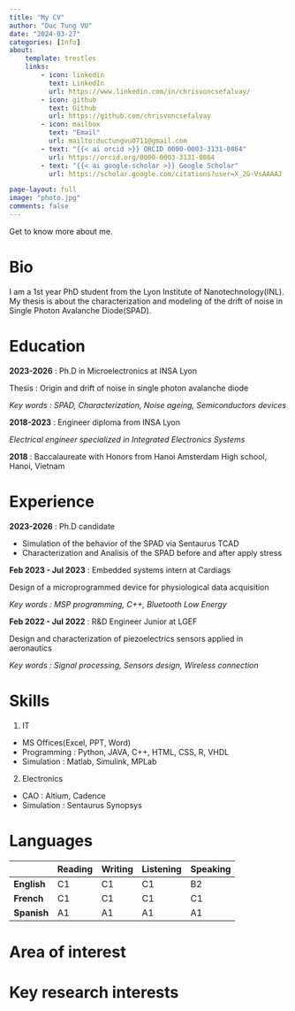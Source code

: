 ```yaml
---
title: "My CV"
author: "Duc Tung VU"
date: "2024-03-27"
categories: [Info]
about: 
    template: trestles
    links:
        - icon: linkedin
          text: LinkedIn
          url: https://www.linkedin.com/in/chrisvoncsefalvay/
        - icon: github
          text: Github
          url: https://github.com/chrisvoncsefalvay
        - icon: mailbox
          text: "Email"
          url: mailto:ductungvu0711@gmail.com
        - text: "{{< ai orcid >}} ORCID 0000-0003-3131-0864"
          url: https://orcid.org/0000-0003-3131-0864
        - text: "{{< ai google-scholar >}} Google Scholar"
          url: https://scholar.google.com/citations?user=X_2G-VsAAAAJ

page-layout: full
image: "photo.jpg"
comments: false
---
```


Get to know more about me.


# Bio
I am a 1st year PhD student from the Lyon Institute of Nanotechnology(INL). My thesis is about the characterization and modeling of the drift of noise in Single Photon Avalanche Diode(SPAD). 

# Education
**2023-2026** : Ph.D in Microelectronics at INSA Lyon

Thesis : Origin and drift of noise in single photon avalanche diode

*Key words : SPAD, Characterization, Noise ageing, Semiconductors devices*

**2018-2023** : Engineer diploma from INSA Lyon 

*Electrical engineer specialized in Integrated Electronics Systems*

**2018** : Baccalaureate with Honors from Hanoi Amsterdam High school, Hanoi, Vietnam

# Experience
**2023-2026** : Ph.D candidate

- Simulation of the behavior of the SPAD via Sentaurus TCAD
- Characterization and Analisis of the SPAD before and after apply stress

**Feb 2023 - Jul 2023** : Embedded systems intern at Cardiags

Design of a microprogrammed device for physiological data acquisition

*Key words : MSP programming, C++, Bluetooth Low Energy*

**Feb 2022 - Jul 2022** : R&D Engineer Junior at LGEF

Design and characterization of piezoelectrics sensors applied in aeronautics

*Key words : Signal processing, Sensors design, Wireless connection*

# Skills
1. IT 
- MS Offices(Excel, PPT, Word)
- Programming : Python, JAVA, C++, HTML, CSS, R, VHDL
- Simulation : Matlab, Simulink, MPLab

2. Electronics
- CAO : Altium, Cadence
- Simulation : Sentaurus Synopsys

# Languages 

|           |Reading|Writing|Listening|Speaking|
|:----------|-------|-------|---------|:-------|
|**English**|C1     |C1     |C1       |B2      |
|**French** |C1     |C1     |C1       |C1      |
|**Spanish**|A1     |A1     |A1       |A1      |


# Area of interest
# Key research interests
